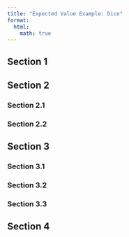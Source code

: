 ```yaml
---
title: "Expected Value Example: Dice"
format:
  html:
    math: true
---
```

## Section 1

## Section 2
### Section 2.1
### Section 2.2


## Section 3
### Section 3.1
### Section 3.2
### Section 3.3

## Section 4
